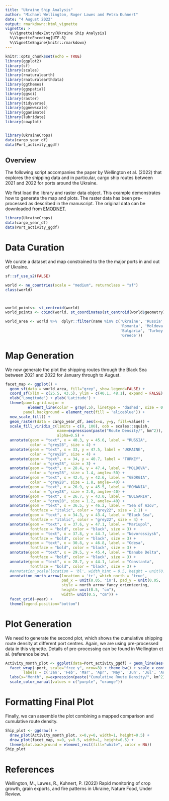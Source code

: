 ```yaml
---
title: "Ukraine Ship Analysis"
author: "Michael Wellington, Roger Lawes and Petra Kuhnert"
date: "4 August 2022"
output: rmarkdown::html_vignette
vignette: >
  %\VignetteIndexEntry{Ukraine Ship Analysis}
  %\VignetteEncoding{UTF-8}
  %\VignetteEngine{knitr::rmarkdown}
---
```



```r
knitr::opts_chunk$set(echo = TRUE)
library(ggplot2)
library(sf)
library(scales)
library(rnaturalearth)
library(rnaturalearthdata)
library(ggthemes)
library(ggspatial)
library(ggsci)
library(raster)
library(tidyverse)
library(ggnewscale)
library(gganimate)
library(lubridate)
library(cowplot)


library(UkraineCrops)
data(cargo_year_df)
data(Port_activity_ggdf)

```

## Overview
The following script accompanies the paper by Wellington et al. (2022) that explores the shipping data and in particular, cargo ship routes between 2021 and 2022 for ports around the Ukraine.  

We first load the library and raster data object. This example demonstrates how to generate the map and plots. The raster data has been pre-processed as described in the manuscript. The original data can be downloaded from [EMODNET](https://www.emodnet-humanactivities.eu/view-data.php).
```r

library(UkraineCrops)
data(cargo_year_df)
data(Port_activity_ggdf)
```

# Data Curation
We curate a dataset and map constrained to the the major ports in and out of Ukraine.


```r
sf::sf_use_s2(FALSE)

world <- ne_countries(scale = "medium", returnclass = "sf")
class(world)



world_points<- st_centroid(world)
world_points <- cbind(world, st_coordinates(st_centroid(world$geometry)))

world_area <- world %>%  dplyr::filter(name %in% c('Ukraine', 'Russia',
                                                   'Romania', 'Moldova',
                                                   'Bulgaria', 'Turkey', 'Georgia',
                                                   'Greece'))
```

# Map Generation

We now generate the plot the shipping routes through the Black Sea between 2021 and 2022 for January through to August.
```r
facet_map <- ggplot() + 
  geom_sf(data = world_area, fill="grey", show.legend=FALSE) + 
  coord_sf(xlim = c(25.5, 43.5), ylim = c(40.1, 48.1), expand = FALSE) + 
  xlab('Longitude') + ylab('Latitude') + 
  theme(panel.grid.major = 
          element_line(color = gray(.5), linetype = 'dashed', size = 0.5),
        panel.background = element_rect(fill = 'aliceblue')) +
  new_scale_fill() +
  geom_raster(data = cargo_year_df, aes(x=x, y=y, fill=value)) +
  scale_fill_viridis_c(limits = c(0, 100), oob = scales::squish, 
                       name=expression(paste("Route Density/", km^2)),
                       alpha=0.5) +
  annotate(geom = "text", x = 40.3, y = 45.6, label = "RUSSIA", 
           color = "grey28", size = 4) +
  annotate(geom = "text", x = 33, y = 47.5, label = "UKRAINE", 
           color = "grey28", size = 4) +
  annotate(geom = "text", x = 34, y = 40.7, label = "TURKEY", 
           color = "grey28", size = 3) +
  annotate(geom = "text", x = 28.4, y = 47.4, label = "MOLDOVA", 
           color = "grey28", size = 1.4, angle=-50) +
  annotate(geom = "text", x = 42.4, y = 42.6, label = "GEORGIA", 
           color = "grey28", size = 1.8, angle=-40) +
  annotate(geom = "text", x = 26.9, y = 45.5, label = "ROMANIA", 
           color = "grey28", size = 2.0, angle=-40) +
  annotate(geom = "text", x = 26.7, y = 43.0, label = "BULGARIA", 
           color = "grey28", size = 1.2, angle=-40) +
  annotate(geom = "text", x = 36.5, y = 46.2, label = "Sea of Azov", 
           fontface = "italic", color = "grey22", size = 2.1) +
  annotate(geom = "text", x = 34.3, y = 43.4, label = "Black Sea", 
           fontface = "italic", color = "grey22", size = 4) +
  annotate(geom = "text", x = 37.6, y = 47.1, label = "Mariupol", 
           fontface = "bold", color = "black", size = 3) +
  annotate(geom = "text", x = 37.8, y = 44.7, label = "Novorossiysk", 
           fontface = "bold", color = "black", size = 3) +
  annotate(geom = "text", x = 30.8, y = 46.8, label = "Odesa", 
           fontface = "bold", color = "black", size = 3) +
  annotate(geom = "text", x = 29.5, y = 45.4, label = "Danube Delta", 
           fontface = "bold", color = "black", size = 3) +
  annotate(geom = "text", x = 28.7, y = 44.1, label = "Constanta", 
           fontface = "bold", color = "black", size = 3) +
  #annotation_scale(location = 'bl', width_hint = 0.5, height = unit(0.1, "cm")) + 
  annotation_north_arrow(location = 'tr', which_north = 'true',
                         pad_x = unit(0.05, 'in'), pad_y = unit(0.05, 'in'), 
                         style = north_arrow_fancy_orienteering,
                         height= unit(0.5, "cm"),
                         width= unit(0.5, "cm")) + 
  facet_grid(~year) +
  theme(legend.position="bottom")

```

# Plot Generation

We need to generate the second plot, which shows the cumulative shipping route density at different port centres. Again, we are using pre-processed data in this vignette. Details of pre-processing can be found in Wellington et al. (reference below).

```r
Activity_month_plot <- ggplot(data=Port_activity_ggdf) + geom_line(aes(x=month, y=activity_cumsum, col=year_fac), size=2) +
  facet_wrap(~port, scale="free_y", nrow=3) + theme_bw() + scale_x_continuous(breaks = 1:12, 
        labels = c('Jan', 'Feb', 'Mar', 'Apr', 'May', 'Jun', 'Jul', 'Aug', 'Sep', 'Oct', 'Nov', 'Dec')) +
  labs(x="Month", y=expression(paste("Cumulative Route Density/", km^2))) + theme(legend.title=element_blank()) +
  scale_color_manual(values = c("purple", "orange"))

```

# Formatting Final Plot

Finally, we can assemble the plot combining a mapped comparison and cumulative route density.

```r
Ship_plot <- ggdraw() +
  draw_plot(Activity_month_plot, x=0,y=0, width=1, height=0.5) +
  draw_plot(facet_map, x=0, y=0.5, width=1, height=0.5) +
  theme(plot.background = element_rect(fill="white", color = NA))
Ship_plot

```


# References

Wellington, M., Lawes, R., Kuhnert, P. (2022) Rapid monitoring of crop growth, grain exports, and fire patterns in Ukraine, Nature Food, Under Review.



